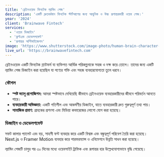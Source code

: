 ```yaml
---
title: 'ব্রেইনওয়েভ ফিনটেক ল্যান্ডিং পেজ'
description: 'একটি দ্রুতবর্ধমান ফিনটেক স্টার্টআপের জন্য আধুনিক ও উচ্চ রূপান্তরকারী ওয়েব পেজ।'
year: '2024'
client: 'Brainwave Fintech'
services:
  - 'ওয়েব ডিজাইন'
  - 'ফ্রন্টএন্ড ডেভেলপমেন্ট'
  - 'রূপান্তর অপ্টিমাইজেশন'
image: 'https://www.shutterstock.com/image-photo/human-brain-character-adorned-stylish-600nw-2317787017.jpg'
live_url: 'https://brainwavefintech.com'
---
```


ব্রেইনওয়েভ একটি ফিনটেক প্ল্যাটফর্ম যা ব্যক্তিগত আর্থিক পরিকল্পনাকে সহজ ও দক্ষ করে তোলে। তাদের জন্য একটি ল্যান্ডিং পেজ ডিজাইন করা হয়েছিল যা পণ্যের শক্তি এবং সহজ ব্যবহারযোগ্যতা তুলে ধরবে।

### কৌশল

- **স্পষ্ট ভ্যালু প্রপোজিশন:** আমরা স্পষ্টভাবে দেখিয়েছি কীভাবে ব্রেইনওয়েভ ব্যবহারকারীদের জীবনে পরিবর্তন আনতে পারে।
- **ব্যবহারকারী অভিজ্ঞতা:** একটি গতিশীল এবং আকর্ষণীয় ডিজাইন, যাতে ব্যবহারকারী দ্রুত গুরুত্বপূর্ণ তথ্য পায়।
- **সামাজিক প্রমাণ:** গ্রাহকের প্রশংসা এবং মিডিয়া কভারেজের লোগো যোগ করা হয়েছে।

### ডিজাইন ও ডেভেলপমেন্ট

সফট কালার প্যালেট এবং বড়, সাহসী ফন্ট ব্যবহার করে একটি বিশ্বস্ত এবং বন্ধুত্বপূর্ণ পরিবেশ তৈরি করা হয়েছে। Next.js ও Framer Motion ব্যবহার করে পারফরম্যান্স ও এনিমেশনে উন্নতি সাধন করা হয়েছে।

ল্যান্ডিং পেজটি চালুর পর ৩০ দিনের মধ্যে ওয়েবসাইট ট্রাফিক এবং রূপান্তর হার উল্লেখযোগ্যভাবে বৃদ্ধি পেয়েছে।
